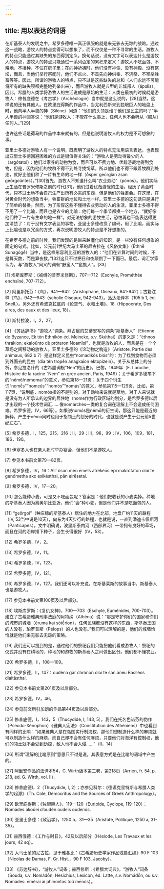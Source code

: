 ```yaml
---
---
---
```

title: 用以表达的词语
---




在斯基泰人的发明之中，希罗多德唯一真正佩服的就是来无影去无踪的战略。通过这一战略，游牧人的特点变得可以想象了，而不仅仅是一种不寻常的生活。游牧人的特点只能通过其缺失的东西得到定义。换句话说，没有文字可以表达什么是游牧人的特点，游牧人的特点只能通过一系列否定的累积来定义：游牧人不吃面包、不耕地、不播种、不住在房子里；在向神祈祷时，他们没有神像、没有神殿、没有祭坛，而且，当他们举行祭祀时，他们不点火、不首先向神供奉、不浇祭、不宰杀牲畜等等。因此，所谓的游牧人的特点，只不过是这些缺失的总和（人们永远不可能将所有的缺失项都完整地列举出来），而且游牧人就是典型的非城邦人（ápolis）。因此，希腊的人类学将游牧人的生活说成是原始的生活：人类在最初的时候就是游牧人：修昔底德在《考古学》（Archéologie）当中就是这么说的，[28]当然，这样说的还有其他人。在欧里庇得斯的作品中，当尤利西斯来到独眼巨人的地盘上时，他向半人半兽的神（Silène）问道：“他们的头领是谁？他们是民主的吗？”半人半兽的神回答说：“他们是游牧人：不管在什么事上，任何人也不会听从（服从）任何人。”[29]

也许这些话是荷马的作品中本来就有的，但是也说明游牧人的权力是不可想象的事。

亚里士多德对游牧人有一个说明，既表明了游牧人的特点无法用语言表达，也表现出亚里士多德回避困难的方式是很值得关注的：“游牧人是劳动得最少的人（argótatoi）：他们以家养的动物为食，而且可以不费力地、优哉游哉地得到食物，但是，因为他们的牧群不得不到处寻找饲草，所以他们也不得不跟着牧群到处走，就好比他们种了一片有生命的地一样（ṓsper geōrgían zsan geōrgoûntes）。”[30]首先，游牧人不知道什么叫“农业劳动”（pónos）。他们实际上生活在普罗米修斯之前的时代[31]，他们过着优哉游哉的生活，经历了黄金时代，只不过土地不会自己生产出所有必需的东西，但是他们的牲畜会。在这里，在对黄金时代的想象当中，牲畜群的地位和土地一样。亚里士多德的这句话只是进行了简单的替换。然而，为了形容这些不懂得农业劳动的人的生活，亚里士多德不得不用了一个比喻，而且也是农业的比喻：他们每一个季节都换一个地方，“就好像他们种了一片有生命的地一样”。对无法想象的游牧生活，恐怕再也不能表达得更加清楚了：对于没有文字表达的事物，亚里士多德改换了编码，用了比喻，而实际上比喻也是以冗余的方式，再次说明游牧人的特点是不好想象的。

在希罗多德之前的时候，我们发现的是越来越僵化的知识，是一些没有任何想象的固定的句式。比如，公元前1世纪大马士革的尼古拉在《风俗文集》（Éthnē Sunagōgḗ）当中，是这样形容利比亚的游牧人的：“他们在计算时间的时候，不是算天数，而是算夜数。”[32]这只不过把日和夜颠倒了一下而已。最后，词汇学家认为，与“游牧人”同义的词有“野蛮人”“蛮族人”。[33]


[1] 埃斯库罗斯：《被缚的普罗米修斯》，707—712（Eschyle, Prométhée enchaîné, 707-712）。



[2] 阿里斯托芬：《鸟》，941—942（Aristophane, Oiseaux, 941-942）；古籍注释《鸟》，942—943（scholie Oiseaux, 942-943）。品达法译本（105 b 1, éd. Snell.）。另外还有希波克拉底的《论空气、水和土壤》，18（Hippocrate, Des aires, des eaux et des lieux, 18）。



[3] 斯特拉波，I，2，27。



[4] 《苏达辞书》“游牧人”词条。拜占庭的艾蒂安写的词条“斯基泰人”（Etienne de Byzance, Ek tōn Ethnikōn éd. Meineke, s.v. Skúthai）的定义是：“éthnos thrákion; ekaloûnto dè próteron Noamîoi”，也就是放牧的人，而且是在一个个草场之间移动的放牧人。亚里士多德的《论动物之构造》（Aristote, Partie des animaux, 682 b 7）是这样定义昆虫“nomadikós biós”的：为了找到食物而必须到外面去的昆虫（día tḕn tropḕn anagkaîon ektopízein）。关于从总体上的分析，参见拉洛什的《古希腊词根“Nen”的历史》，巴黎，1949年（E. Laroche, Histoire de la racine “Nem” en grec ancien, Paris, 1949）；关于希罗多德笔下的“némō/némomai”的意义，参见第18—21页；关于四个衍生词“nomḗs”“nomeús”“nomós”“nomás”的意义，参见第115—129页，比如，第117页，“说到底，nomós指的不是别的，对于动物来说就是草地，对于人来说就是没有为人所承认的边界的居住地（nome作为行政区域的划分，是希罗多德以后才出现的一个技术性词汇……像nomárchés一类的复合词在理解上不会造成任何困难。希罗多德，IV，66等）。如果说nomós是némō的衍生词，那这只能是最近的解释，产生于némō同时也用于指领土的划分的时代，也就是说产生于公元前5世纪左右”。



[5] 希罗多德，I，125，215，216；II，29；III，98，99；IV，106，109，181，186，190。



[6] 伊塞冬人也在亲人死时举办宴会，但他们不是游牧人。



[7] 参见本书前文第79—82页。



[8] 希罗多德，IV，16：All’ óson mèn ēmeîs atrekéōs epì makrótaton oîoi te genómetha ako exikésthai, pân eirēsetai.



[9] 希罗多德，IV，17—20。



[10] 怎么能种小麦，可是又不吃面包呢？答案是：他们把收获的小麦卖掉。种地的斯基泰人因为离奥尔比亚近，他们“会”种小麦，但是他们并不是吃面包的人。



[11] “geōrgoi”（种庄稼的斯基泰人）居住的地方在北部，地盘广约11天的路程（IV, 53当中说是10天），向东为4天步行的路程，也就是说，一直到潘迪卡佩斯河（Panticapès）。文中明确说，波里斯泰内河（西部界河）一带拥有良好的草场，而且在河的沿岸播下种子，会生长得很好（IV，53）。



[12] 希罗多德，IV，2。



[13] 希罗多德，IV，11。



[14] 希罗多德，IV，123。



[15] 希罗多德，IV，121。



[16] 希罗多德，IV，127。我们还可以补充说，在斯基莱斯的故事当中，斯基泰人也是游牧人。



[17] 参见本书前文第100页及以后部分。



[18] 埃斯库罗斯：《复仇女神》，700—703（Eschyle, Euménides, 700-703）。建立了古希腊雅典刑事法庭的阿特纳（Athéna）说：“那是守护你们的国家和你们的城市的城墙（éruma kaì sōtḗrion），任何民族都没有这样的东西，斯基泰王国的人没有，珀罗普斯（Pélops）的人也没有。”我们可以理解的是，他们的城墙恰恰就是他们来无影去无踪的策略。



[19] 我们还可以提到的是，通过他们的祭祀我们只能把他们看成游牧人：祭祀的仪式并没有在耕地的、种地的和游牧的斯基泰人之间做出区分。他们都不懂农业。



[20] 希罗多德，II，108—109。



[21] 希罗多德，II，147：oudéna gàr chrónon oîoi te san áneu Basiléos diaitâsthai.



[22] 参见本书前文第201页及以后部分。



[23] 希罗多德，IV，46。



[24] 参见前文所引加朗的作品第44页及以后部分。



[25] 修昔底德，I，143，5（Thucydide, I, 143, 5）。我们在托名色诺芬的伪作（Pseudo-Xénophon）《雅典人宪法》（Constitution des Athéniens）中也看到有同样的比喻：“如果雅典人是在岛国实行制海权，那他们想制造什么样的麻烦就可以制造什么样的麻烦，而自己却不会有任何麻烦，只要他们对海洋有控制权，他们的领土就不会受到劫掠，敌人也不会入侵……”（II，14）



[26] 所谓“理解的比喻原则”意思只不过是说，其表意方式是在比喻的语域中产生的。



[27] 阿里安作品的法译本54，G. Wirth版本第二卷，第218页（Arrien, fr. 54, p. 218, éd. G. Wirth, vol. II）。



[28] 修昔底德I，2（Thucydide, I, 2）；亦参见科尔：《德谟克里特斯与希腊人类学的起源》（Th. Cole, Democritus and the Sources of Greek Anthropology）。



[29] 欧里庇得斯：《独眼巨人》，119—120（Euripide, Cyclope, 119-120）：Nomádes akoúei d’oudèn oudeìs oudenós.



[30] 亚里士多德：《政治学》，1250 a，31—35（Aristote, Politique, 1250 a, 31-35）。



[31] 赫西俄德：《工作与时日》，42及以后部分（Hésiode, Les Travaux et les jours, 42 sq）。



[32] 大马士革的尼古拉，见于雅各比：《古希腊历史学家作品残篇汇编》90 F 103（Nicolas de Damas, F. Gr. Hist.，90 F 103, Jacoby）。



[33] 《苏达辞书》，“游牧人”词条；赫西修斯：《希腊大词典》，“游牧人”词条（Souda, s.v. Nomádōn; Hesichius, Lexicon, éd. Latte, s.v. Nomádōn, ou s.v. Nomádes: ēmérai ai phínontos toû mēnós）。